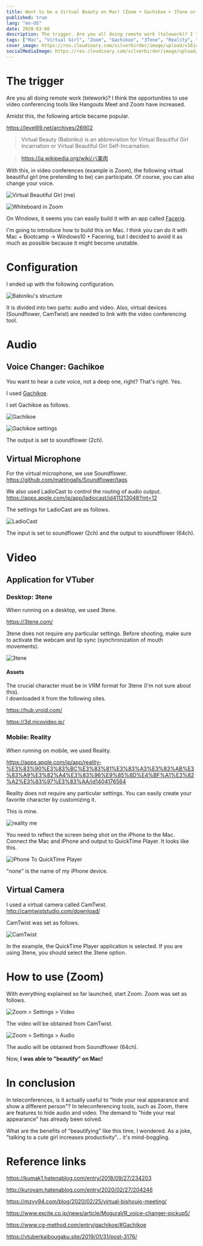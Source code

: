 ```yaml
---
title: Want to be a Virtual Beauty on Mac! (Zoom + Gachikoe + 3Tene or Reality)
published: true
lang: "en-US"
date: 2020-03-08
description: The trigger. Are you all doing remote work (telework)? I think the opportunities to use video conferencing tools like Hangouts Meet and Zoom have increased. Amidst this, the following article became popular. Virtual Beauty (Babiniku) is an abbreviation for Virtual Beautiful Girl Incarnation or Virtual Beautiful Girl Self-Incarnation.
tags: ["Mac", "Virtual Girl", "Zoom", "Gachikoe", "3Tene", "Reality", "Survey"]
cover_image: https://res.cloudinary.com/silverbirder/image/upload/v1614412301/silver-birder.github.io/blog/バ美肉.png
socialMediaImage: https://res.cloudinary.com/silverbirder/image/upload/v1614412301/silver-birder.github.io/blog/バ美肉.png
---
```



# The trigger

Are you all doing remote work (telework)?
I think the opportunities to use video conferencing tools like Hangouts Meet and Zoom have increased.

Amidst this, the following article became popular.

https://level69.net/archives/26902

> Virtual Beauty (Babiniku) is an abbreviation for Virtual Beautiful Girl Incarnation or Virtual Beautiful Girl Self-Incarnation.

> https://ja.wikipedia.org/wiki/バ美肉

With this, in video conferences (example is Zoom), the following virtual beautiful girl (me pretending to be) can participate. Of course, you can also change your voice.

<Image
  src="https://res.cloudinary.com/silverbirder/image/upload/v1614428127/silver-birder.github.io/blog/virtual_beautiful_girl_me.png"
  width={312}
  height={223}
  layout="constrained"
  alt="Virtual Beautiful Girl (me)"
/>

<Image
  src="https://res.cloudinary.com/silverbirder/image/upload/v1614428171/silver-birder.github.io/blog/whiteboard_in_zoom.png"
  width={1200}
  height={745}
  layout="constrained"
  alt="Whiteboard in Zoom"
/>

On Windows, it seems you can easily build it with an app called [Facerig](https://store.steampowered.com/app/274920/FaceRig/?l=japanese).

I'm going to introduce how to build this on Mac.
I think you can do it with Mac + Bootcamp → Windows10 + Facering, but I decided to avoid it as much as possible because it might become unstable.

# Configuration

I ended up with the following configuration.

<Image
  src="https://res.cloudinary.com/silverbirder/image/upload/v1614428221/silver-birder.github.io/blog/virtual_beautiful_girl_structure.png"
  width={1052}
  height={916}
  layout="constrained"
  alt="Babiniku's structure"
/>

It is divided into two parts: audio and video.
Also, virtual devices (Soundflower, CamTwist) are needed to link with the video conferencing tool.

# Audio

## Voice Changer: Gachikoe

You want to hear a cute voice, not a deep one, right? That's right. Yes.

I used [Gachikoe](https://booth.pm/ja/items/1236505).

I set Gachikoe as follows.

<Image
  src="https://res.cloudinary.com/silverbirder/image/upload/v1614428254/silver-birder.github.io/blog/gachikoe.png"
  width={216}
  height={542}
  layout="constrained"
  alt="Gachikoe"
/>

<Image
  src="https://res.cloudinary.com/silverbirder/image/upload/v1614428287/silver-birder.github.io/blog/gachikoe_settings.png"
  width={536}
  height={612}
  layout="constrained"
  alt="Gachikoe settings"
/>

The output is set to soundflower (2ch).

## Virtual Microphone

For the virtual microphone, we use Soundflower.
https://github.com/mattingalls/Soundflower/tags

We also used LadioCast to control the routing of audio output.
https://apps.apple.com/jp/app/ladiocast/id411213048?mt=12

The settings for LadioCast are as follows.

<Image
  src="https://res.cloudinary.com/silverbirder/image/upload/v1614428329/silver-birder.github.io/blog/ladio_cast.png"
  width={741}
  height={710}
  layout="constrained"
  alt="LadioCast"
/>

The input is set to soundflower (2ch) and the output to soundflower (64ch).

# Video

## Application for VTuber

### Desktop: 3tene

When running on a desktop, we used 3tene.

https://3tene.com/

3tene does not require any particular settings.
Before shooting, make sure to activate the webcam and lip sync (synchronization of mouth movements).

<Image
  src="https://res.cloudinary.com/silverbirder/image/upload/v1614428380/silver-birder.github.io/blog/3tene.png"
  width={912}
  height={614}
  layout="constrained"
  alt="3tene"
/>

#### Assets

The crucial character must be in VRM format for 3tene (I'm not sure about this).  
I downloaded it from the following sites.

https://hub.vroid.com/

https://3d.nicovideo.jp/

### Mobile: Reality

When running on mobile, we used Reality.

https://apps.apple.com/jp/app/reality-%E3%83%90%E3%83%BC%E3%83%81%E3%83%A3%E3%83%AB%E3%83%A9%E3%82%A4%E3%83%96%E9%85%8D%E4%BF%A1%E3%82%A2%E3%83%97%E3%83%AA/id1404176564

Reality does not require any particular settings.
You can easily create your favorite character by customizing it.

This is mine.

<Image
  src="https://res.cloudinary.com/silverbirder/image/upload/v1614428417/silver-birder.github.io/blog/reality_me.jpg"
  width={839}
  height={1200}
  layout="constrained"
  alt="reality me"
  href="https://reality.wrightflyer.net/profile/443e9213"
/>

You need to reflect the screen being shot on the iPhone to the Mac.
Connect the Mac and iPhone and output to QuickTime Player. It looks like this.

<Image
  src="https://res.cloudinary.com/silverbirder/image/upload/v1614428459/silver-birder.github.io/blog/iPhone_to_quick_time_player.png"
  width={486}
  height={1057}
  layout="constrained"
  alt="iPhone To QuickTime Player"
/>

"none" is the name of my iPhone device.

## Virtual Camera

I used a virtual camera called CamTwist.
http://camtwiststudio.com/download/

CamTwist was set as follows.

<Image
  src="https://res.cloudinary.com/silverbirder/image/upload/v1614428498/silver-birder.github.io/blog/cam_twist.png"
  width={887}
  height={571}
  layout="constrained"
  alt="CamTwist"
/>

In the example, the QuickTime Player application is selected. If you are using 3tene, you should select the 3tene option.

# How to use (Zoom)

With everything explained so far launched, start Zoom.
Zoom was set as follows.

<Image
  src="https://res.cloudinary.com/silverbirder/image/upload/v1614428582/silver-birder.github.io/blog/zoom_settings_video.png"
  width={834}
  height={694}
  layout="constrained"
  alt="Zoom > Settings > Video"
/>

The video will be obtained from CamTwist.

<Image
  src="https://res.cloudinary.com/silverbirder/image/upload/v1614428625/silver-birder.github.io/blog/zoom_settings_audio.png"
  width={834}
  height={694}
  layout="constrained"
  alt="Zoom > Settings > Audio"
/>

The audio will be obtained from Soundflower (64ch).

Now, <b>I was able to "beautify" on Mac!</b>

# In conclusion

In teleconferences, is it actually useful to "hide your real appearance and show a different person"?
In teleconferencing tools, such as Zoom, there are features to hide audio and video.
The demand to "hide your real appearance" has already been solved.

What are the benefits of "beautifying" like this time, I wondered.
As a joke, "talking to a cute girl increases productivity"... it's mind-boggling.

# Reference links

https://kumak1.hatenablog.com/entry/2018/09/27/234203

http://kuroyam.hatenablog.com/entry/2020/02/27/204246

https://mzyy94.com/blog/2020/02/25/virtual-bishoujo-meeting/

https://www.excite.co.jp/news/article/MoguraVR_voice-changer-pickup5/

https://www.cg-method.com/entry/gachikoe/#Gachikoe

https://vtuberkaibougaku.site/2019/01/31/post-3176/
